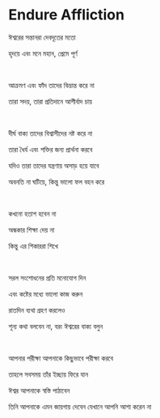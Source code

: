 # Endure Affliction

ঈশ্বরের সন্তানরা দেবদূতের মতো

হৃদয়ে এবং মনে মহান, প্রেমে পূর্ণ

<br />

আক্রমণ এবং ফাঁদ তাদের বিভ্রান্ত করে না

তারা সদয়, তারা প্রতিদানে আশীর্বাদ চায়

<br />

দীর্ঘ বাক্য তাদের বিশ্বাসীদের নষ্ট করে না

তারা ধৈর্য এবং শক্তির জন্য প্রার্থনা করবে

যদিও তারা তাদের যন্ত্রণায় অসাড় হয়ে যাবে

অবনতি না ঘটিয়ে, কিন্তু ভালো ফল বহন করে

<br />

কখনো হতাশ হবেন না

অন্ধকার শিক্ষা দেয় না

কিন্তু এর শিকাররা শিখে

<p></p>

<br />

সরল সংশোধনের প্রতি মনোযোগ দিন

এবং কষ্টের মধ্যে ভালো কাজ করুন

রাতদিন ব্যথা গ্রহণ করলেও

শূন্য কথা বলবেন না, বরং ঈশ্বরের বাক্য বলুন

<br />

আপনার পরীক্ষা আপনাকে কিছুভাবে পরীক্ষা করবে

তাহলে সবসময় তাঁর ইচ্ছায় ফিরে যান

ঈশ্বর আপনাকে স্বস্তি পাঠাবেন

তিনি আপনাকে এমন জায়গায় দেবেন যেখানে আপনি আশা করেন না